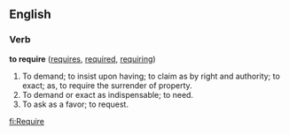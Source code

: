 ==English==

===Verb===
'''to require'''  ([[requires]], [[required]], [[requiring]])
#To demand; to insist upon having; to claim as by right and authority; to exact; as, to require the surrender of property.
#To demand or exact as indispensable; to need.
#To ask as a favor; to request.

[[fi:Require]]